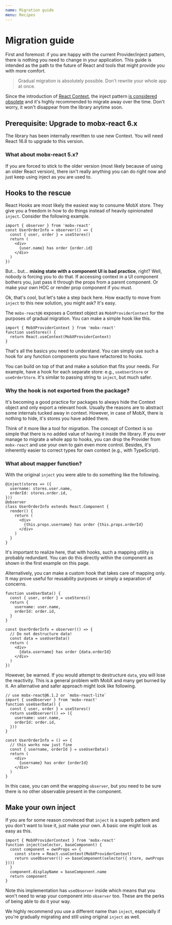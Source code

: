 ```yaml
---
name: Migration guide
menu: Recipes
---
```


# Migration guide

First and foremost: if you are happy with the current Provider/inject pattern, there is nothing you need to change in your application. This guide is intended as the path to the future of React and tools that might provide you with more comfort.

> Gradual migration is absolutely possible. Don't rewrite your whole app at once.

Since the introduction of [React Context](/recipes-context), the inject pattern [is considered obsolete](/recipes-inject) and it's highly recommended to migrate away over the time. Don't worry, it won't disappear from the library anytime soon.

## **Prerequisite**: Upgrade to mobx-react 6.x

The library has been internally rewritten to use new Context. You will need React 16.8 to upgrade to this version.

### What about mobx-react 5.x?

If you are forced to stick to the older version (most likely because of using an older React version), there isn't really anything you can do right now and just keep using inject as you are used to.

## Hooks to the rescue

React Hooks are most likely the easiest way to consume MobX store. They give you a freedom in how to do things instead of heavily opinionated `inject`. Consider the following example.

```tsx
import { observer } from 'mobx-react'
const UserOrderInfo = observer(() => {
  const { user, order } = useStores()
  return (
    <div>
      {user.name} has order {order.id}
    </div>
  )
})
```

But... but... **mixing state with a component UI is bad practice**, right? Well, nobody is forcing you to do that. If accessing context in a UI component bothers you, just pass it through the props from a parent component. Or make your own HOC or render prop component if you must.

Ok, that's cool, but let's take a step back here. How exactly to move from `inject` to this new solution, you might ask? It's easy.

The `mobx-react@6` exposes a Context object as `MobXProviderContext` for the purposes of gradual migration. You can make a simple hook like this.

```tsx
import { MobXProviderContext } from 'mobx-react'
function useStores() {
  return React.useContext(MobXProviderContext)
}
```

That's all the basics you need to understand. You can simply use such a hook for any function components you have refactored to hooks.

You can build on top of that and make a solution that fits your needs. For example, have a hook for each separate store: e.g., `useUserStore` or `useOrderStore`. It's similar to passing string to `inject`, but much safer.

### Why the hook is not exported from the package?

It's becoming a good practice for packages to always hide the Context object and only export a relevant hook. Usually the reasons are to abstract some internals tucked away in context. However, in case of MobX, there is nothing to hide, it's stores you have added there.

Think of it more like a tool for migration. The concept of Context is so simple that there is no added value of having it inside the library. If you ever manage to migrate a whole app to hooks, you can drop the Provider from `mobx-react` and use your own to gain even more control. Besides, it's inherently easier to correct types for own context (e.g., with TypeScript).

### What about mapper function?

With the original `inject` you were able to do something like the following.

```tsx
@inject(stores => ({
  username: stores.user.name,
  orderId: stores.order.id,
}))
@observer
class UserOrderInfo extends React.Component {
  render() {
    return (
      <div>
        {this.props.username} has order {this.props.orderId}
      </div>
    )
  }
}
```

It's important to realize here, that with hooks, such a mapping utility is probably redundant. You can do this directly within the component as shown in the first example on this page.

Alternatively, you can make a custom hook that takes care of mapping only. It may prove useful for reusability purposes or simply a separation of concerns.

```tsx
function useUserData() {
  const { user, order } = useStores()
  return {
    username: user.name,
    orderId: order.id,
  }
}

const UserOrderInfo = observer(() => {
  // Do not destructure data!
  const data = useUserData()
  return (
    <div>
      {data.username} has order {data.orderId}
    </div>
  )
})
```

However, be warned. If you would attempt to destructure `data`, you will lose the reactivity. This is a general problem with MobX and many get burned by it. An alternative and safer approach might look like following.

```tsx
// use mobx-react@6.1.2 or `mobx-react-lite`
import { useObserver } from 'mobx-react'
function useUserData() {
  const { user, order } = useStores()
  return useObserver(() => ({
    username: user.name,
    orderId: order.id,
  }))
}

const UserOrderInfo = () => {
  // this works now just fine
  const { username, orderId } = useUserData()
  return (
    <div>
      {username} has order {orderId}
    </div>
  )
}
```

In this case, you can omit the wrapping `observer`, but you need to be sure there is no other observable present in the component.

## Make your own inject

If you are for some reason convinced that `inject` is a superb pattern and you don't want to lose it, just make your own. A basic one might look as easy as this.

```tsx
import { MobXProviderContext } from 'mobx-react'
function inject(selector, baseComponent) {
  const component = ownProps => {
    const store = React.useContext(MobXProviderContext)
    return useObserver(() => baseComponent(selector({ store, ownProps })))
  }
  component.displayName = baseComponent.name
  return component
}
```

Note this implementation has `useObserver` inside which means that you won't need to wrap your component into `observer` too. These are the perks of being able to do it your way.

We highly recommend you use a different name than `inject`, especially if you're gradually migrating and still using original `inject` as well.
